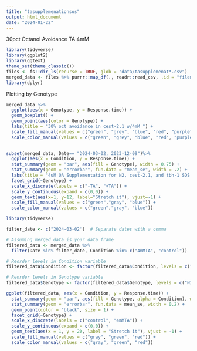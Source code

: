 ```yaml
---
title: "tasupplemenationsos"
output: html_document
date: "2024-01-22"
---
```


30pct Octanol Avoidance TA 4mM

```r
library(tidyverse)
library(ggplot2)
library(ggtext)
theme_set(theme_classic())
files <- fs::dir_ls(recurse = TRUE, glob = "data/tasupplemenat*.csv")
merged_data <- files %>% purrr::map_df(., readr::read_csv, .id = "filename")
library(dplyr)

```

Plotting by Genotype
```R
merged_data %>%
  ggplot(aes(x = Genotype, y = Response.time)) +
  geom_boxplot() +
  geom_point(aes(color = Genotype)) +
  labs(title = "30% oct avoidance in cest-2.1 w/4mM ") +
  scale_fill_manual(values = c("green", "grey", "blue", "red", "purple", "orange", "black")) +
  scale_color_manual(values = c("green", "grey", "blue", "red", "purple", "orange", "black"))
  
```

```R
subset(merged_data, Date== "2024-03-02, 2023-12-09")%>%
  ggplot(aes(x = Condition, y = Response.time)) +
  stat_summary(geom = "bar", aes(fill = Genotype), width = 0.75) +
  stat_summary(geom = "errorbar", fun.data = "mean_se", width = .2) +
  labs(title = "4uM OA Supplementation for N2, cest-2.1, and tbh-1 SOS Assay") +
  facet_grid(~Genotype) +
  scale_x_discrete(labels = c("-TA", "+TA")) +
  scale_y_continuous(expand = c(0,0)) +
  geom_text(aes(x=1, y=12, label="Stretch it"), vjust=-1) +
  scale_fill_manual(values = c("green","gray", "blue")) +
  scale_color_manual(values = c("green","gray", "blue"))
```

```R

library(tidyverse)

filter_date <- c("2024-03-02")  # Separate dates with a comma

# Assuming merged_data is your data frame
filtered_data <- merged_data %>%
  filter(Date %in% filter_date, Condition %in% c("4mMTA", "control"))

# Reorder levels in Condition variable
filtered_data$Condition <- factor(filtered_data$Condition, levels = c("control", "4mMTA"))

# Reorder levels in Genotype variable
filtered_data$Genotype <- factor(filtered_data$Genotype, levels = c("N2", "cest-2.1", "tbh-1"))

ggplot(filtered_data, aes(x = Condition, y = Response.time)) +
  stat_summary(geom = "bar", aes(fill = Genotype, alpha = Condition), width = 0.75) +
  stat_summary(geom = "errorbar", fun.data = mean_se, width = 0.2) +
  geom_point(color = "black", size = 1) +
  facet_grid(~Genotype) +
  scale_x_discrete(labels = c("control", "4mMTA")) +
  scale_y_continuous(expand = c(0,0)) +
  geom_text(aes(x = 1, y = 20, label = "Stretch it"), vjust = -1) +
  scale_fill_manual(values = c("gray", "green", "red")) +
  scale_color_manual(values = c("gray", "green", "red"))

```

